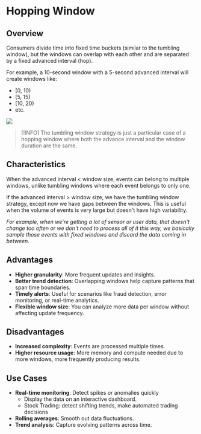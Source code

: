 # Hopping Window

## Overview

Consumers divide time into fixed time buckets (similar to the tumbling window), but the windows can overlap with each other and are separated by a fixed advanced interval (hop).

For example, a 10-second window with a 5-second advanced interval will create windows like:
- [0, 10)
- [5, 15)
- [10, 20)
- etc.

![](https://learn.microsoft.com/en-us/stream-analytics-query/media/hopping-window-azure-stream-analytics/streamanalytics-hoppingwindow.png)

> [!INFO]
> The tumbling window strategy is just a particular case of a hopping window where both the advance interval and the window duration are the same.


## Characteristics

When the advanced interval < window size, events can belong to multiple windows, unlike tumbling windows where each event belongs to only one.

If the advanced interval > window size, we have the tumbling window strategy, except now we have gaps between the windows. This is useful when the volume of events is very large but doesn't have high variability.

_For example, when we're getting a lot of sensor or user data, that doesn't change too often or we don't need to process all of it this way, we basically sample those events with fixed windows and discard the data coming in between._


## Advantages

- **Higher granularity**: More frequent updates and insights.
- **Better trend detection**: Overlapping windows help capture patterns that span time boundaries.
- **Timely alerts**: Useful for scenarios like fraud detection, error monitoring, or real-time analytics.
- **Flexible window size**: You can analyze more data per window without affecting update frequency.


## Disadvantages

- **Increased complexity**: Events are processed multiple times.
- **Higher resource usage**: More memory and compute needed due to more windows, more frequently producing results.


## Use Cases

- **Real-time monitoring**: Detect spikes or anomalies quickly
  - Display the data on an interactive dashboard.
  - Stock Trading: detect shifting trends, make automated trading decisions
- **Rolling averages**: Smooth out data fluctuations.
- **Trend analysis**: Capture evolving patterns across time.
